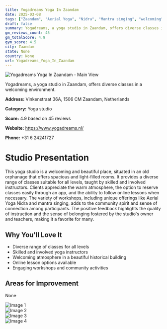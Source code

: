 ```yaml
---
title: Yogadreams Yoga In Zaandam
date: 2025-03-08
tags: ["Zaandam", "Aerial Yoga", "Nidra", "Mantra singing", "welcoming", "historical", "Zaandam"]  
draft: false
summary: Yogadreams, a yoga studio in Zaandam, offers diverse classes in a welcoming environment.
gm_reviews_count: 45
gm_totalScore: 4.9
gym_score: 4.5
city: Zaandam
state: None
country: None
url: Yogadreams_Yoga_In_Zaandam
---
```


<div className="aspect-[16/9] relative my-8">
  <img 
    src="https://lh5.googleusercontent.com/p/AF1QipPeFz95m-fdRI_rR1gftGBlQZCzlpExa7tG9ECl=w1920-h1080-k-no"
    alt="Yogadreams Yoga In Zaandam - Main View"
    className="object-cover absolute inset-0 w-full h-full rounded-lg"
  />
</div>

Yogadreams, a yoga studio in Zaandam, offers diverse classes in a welcoming environment.

**Address:** Vinkenstraat 36A, 1506 CM Zaandam, Netherlands

**Category:** Yoga studio

**Score:** 4.9 based on 45 reviews

**Website:** https://www.yogadreams.nl/

**Phone:** +31 6 24241727

# Studio Presentation

This yoga studio is a welcoming and beautiful place, situated in an old orphanage that offers spacious and light-filled rooms. It provides a diverse range of classes suitable for all levels, taught by skilled and involved instructors. Clients appreciate the warm atmosphere, the option to reserve classes easily through an app, and the ability to follow online lessons when necessary. The variety of workshops, including unique offerings like Aerial Yoga Nidra and mantra singing, adds to the community spirit and sense of connection among participants. The positive feedback highlights the quality of instruction and the sense of belonging fostered by the studio's owner and teachers, making it a favorite for many.

## Why You'll Love It

- Diverse range of classes for all levels
- Skilled and involved yoga instructors
- Welcoming atmosphere in a beautiful historical building
- Online lesson options available
- Engaging workshops and community activities

## Areas for Improvement

None

<div className="grid grid-cols-1 xl:grid-cols-2 gap-4 my-8">
<div className="aspect-[4/3] relative"><img src="https://lh5.googleusercontent.com/p/AF1QipPe23KzzUl1pX_fQrB1CroVUzitG4kQxhys7ZFm=w1920-h1080-k-no" alt="Image 1" className="object-cover absolute inset-0 w-full h-full rounded-lg" /></div>
<div className="aspect-[4/3] relative"><img src="https://lh5.googleusercontent.com/p/AF1QipPxtjls1wV89j6e766-eXVvUhHfuee74zXDsiRN=w1920-h1080-k-no" alt="Image 2" className="object-cover absolute inset-0 w-full h-full rounded-lg" /></div>
<div className="aspect-[4/3] relative"><img src="https://lh5.googleusercontent.com/p/AF1QipOFZrSQchd3uFGPI3zGSNu9Vpm19dv3y2JIeYVW=w1920-h1080-k-no" alt="Image 3" className="object-cover absolute inset-0 w-full h-full rounded-lg" /></div>
<div className="aspect-[4/3] relative"><img src="https://lh5.googleusercontent.com/p/AF1QipMlrRQw6o0nG21FZ9zlC7DtXtTzS1WM6dU0NgtL=w1920-h1080-k-no" alt="Image 4" className="object-cover absolute inset-0 w-full h-full rounded-lg" /></div>
</div>